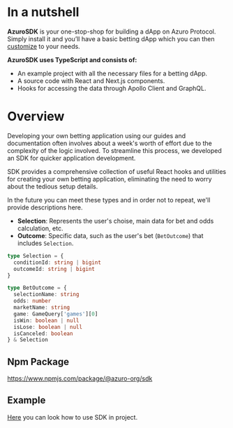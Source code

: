 
# In a nutshell

**AzuroSDK** is your one-stop-shop for building a dApp on Azuro Protocol. Simply install it and you’ll have a basic betting dApp which you can then [customize](sdk/setup) to your needs.

**AzuroSDK uses TypeScript and consists of:**
- An example project with all the necessary files for a betting dApp.
- A source code with React and Next.js components.
- Hooks for accessing the data through Apollo Client and GraphQL.

# Overview

Developing your own betting application using our guides and documentation often involves about a week's worth of effort due to the complexity of the logic involved. To streamline this process, we developed an SDK for quicker application development.

SDK provides a comprehensive collection of useful React hooks and utilities for creating your own betting application, eliminating the need to worry about the tedious setup details.

<Callout type="info">
In the future you can meet these types and in order not to repeat, we'll provide descriptions here.

- **Selection**: Represents the user's choise, main data for bet and odds calculation, etc.
- **Outcome**: Specific data, such as the user's bet (`BetOutcome`) that includes `Selection`.

```ts
type Selection = {
  conditionId: string | bigint
  outcomeId: string | bigint
}
```

```ts
type BetOutcome = {
  selectionName: string
  odds: number
  marketName: string
  game: GameQuery['games'][0]
  isWin: boolean | null
  isLose: boolean | null
  isCanceled: boolean
} & Selection
```
</Callout>

## Npm Package

https://www.npmjs.com/package/@azuro-org/sdk

## Example

[Here](https://github.com/Azuro-protocol/sdk/tree/main/examples/nextjs) you can look how to use SDK in project.
